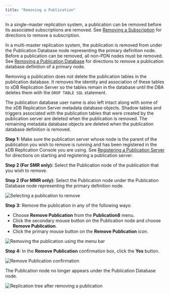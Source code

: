 ```yaml
---
title: "Removing a Publication"
---
```


<div id="removing_pub" class="registered_link"></div>


In a single-master replication system, a publication can be removed before its associated subscriptions are removed. See [Removing a Subscription](../../05_smr_operation/05_managing_subscription/#removing_subscription) for directions to remove a subscription.

In a multi-master replication system, the publication is removed from under the Publication Database node representing the primary definition node. Before a publication can be removed, all non-PDN nodes must be removed. See [Removing a Publication Database](../../07_common_operations/06_managing_publication/#removing_pub_database) for directions to remove a publication database definition of a primary node.

Removing a publication does not delete the publication tables in the publication database. It removes the identity and association of these tables to xDB Replication Server so the tables remain in the database until the DBA deletes them with the `DROP TABLE SQL` statement.

The publication database user name is also left intact along with some of the xDB Replication Server metadata database objects. Shadow tables and triggers associated with the publication tables that were created by the publication server are deleted when the publication is removed. The remaining metadata database objects are deleted when the publication database definition is removed.

**Step 1:** Make sure the publication server whose node is the parent of the publication you wish to remove is running and has been registered in the xDB Replication Console you are using. See [Registering a Publication Server](../../05_smr_operation/02_creating_publication/#registering_publication_server) for directions on starting and registering a publication server.

**Step 2 (For SMR only):** Select the Publication node of the publication that you wish to remove.

**Step 2 (For MMR only):** Select the Publication node under the Publication Database node representing the primary definition node.

![Selecting a publication to remove](/../../images/image268.png)

**Step 3:** Remove the publication in any of the following ways:

-   Choose **Remove Publication** from the **Publication8** menu.
-   Click the secondary mouse button on the Publication node and choose **Remove Publication**.
-   Click the primary mouse button on the **Remove Publication** icon.

![Removing the publication using the menu bar](/../../images/image269.png)

**Step 4:** In the **Remove Publication** confirmation box, click the **Yes** button.

![Remove Publication confirmation](/../../images/image270.png)

The Publication node no longer appears under the Publication Database node.

![Replication tree after removing a publication](/../../images/image271.png)
